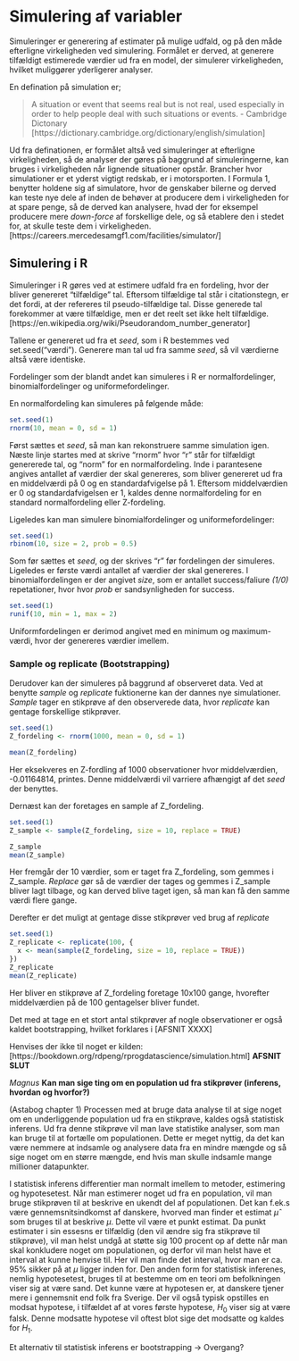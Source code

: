# Simulering af variabler

Simuleringer er generering af estimater på mulige udfald, og på den måde efterligne virkeligheden ved simulering. Formålet er derved, at generere tilfældigt estimerede værdier ud fra en model, der simulerer virkeligheden, hvilket muliggører yderligerer analyser. 

En defination på simulation er;

>A situation or event that seems real but is not real, used especially in order to help people deal with such situations or events. - Cambridge Dictonary [https://dictionary.cambridge.org/dictionary/english/simulation]

Ud fra definationen, er formålet altså ved simuleringer at efterligne virkeligheden, så de analyser der gøres på baggrund af simuleringerne, kan bruges i virkeligheden når lignende situationer opstår.
Brancher hvor simulationer er et yderst vigtigt redskab, er i motorsporten. I Formula 1, benytter holdene sig af simulatore, hvor de genskaber bilerne og derved kan teste nye dele af inden de behøver at producere dem i virkeligheden for at spare penge, så de derved kan analysere, hvad der for eksempel producere mere _down-force_ af forskellige dele, og så etablere den i stedet for, at skulle teste dem i virkeligheden. [https://careers.mercedesamgf1.com/facilities/simulator/] 

## Simulering i R

Simuleringer i R gøres ved at estimere udfald fra en fordeling, hvor der bliver genereret "tilfældige" tal. Eftersom tilfældige tal står i citationstegn, er det fordi, at der refereres til pseudo-tilfældige tal. 
Disse generede tal forekommer at være tilfældige, men er det reelt set ikke helt tilfældige. [https://en.wikipedia.org/wiki/Pseudorandom_number_generator]

Tallene er genereret ud fra et _seed_, som i R bestemmes ved set.seed("værdi"). Generere man tal ud fra samme _seed_, så vil værdierne altså være identiske.

Fordelinger som der blandt andet kan simuleres i R er normalfordelinger, binomialfordelinger og uniformefordelinger. 

En normalfordeling kan simuleres på følgende måde:
```r
set.seed(1)
rnorm(10, mean = 0, sd = 1)
```

Først sættes et _seed_, så man kan rekonstruere samme simulation igen. Næste linje startes med at skrive "rnorm" hvor "r" står for tilfældigt genererede tal, og "norm" for en normalfordeling. Inde i parantesene angives antallet af værdier der skal genereres, som bliver genereret ud fra en middelværdi på 0 og en standardafvigelse på 1. Eftersom middelværdien er 0 og standardafvigelsen er 1, kaldes denne normalfordeling for en standard normalfordeling eller Z-fordeling.

Ligeledes kan man simulere binomialfordelinger og uniformefordelinger:
```r
set.seed(1)
rbinom(10, size = 2, prob = 0.5)
```

Som før sættes et _seed_, og der skrives "r" før fordelingen der simuleres. Ligeledes er første værdi antallet af værdier der skal genereres. I binomialfordelingen er der angivet _size_, som er antallet success/faliure _(1/0)_ repetationer, hvor hvor _prob_ er sandsynligheden for success. 

```r
set.seed(1)
runif(10, min = 1, max = 2)
```

Uniformfordelingen er derimod angivet med en minimum og maximum-værdi, hvor der genereres værdier imellem. 

### Sample og replicate (Bootstrapping)

Derudover kan der simuleres på baggrund af observeret data. Ved at benytte _sample_ og _replicate_ fuktionerne kan der dannes nye simulationer. _Sample_ tager en stikprøve af den observerede data, hvor _replicate_ kan gentage forskellige stikprøver.
```r
set.seed(1)
Z_fordeling <- rnorm(1000, mean = 0, sd = 1)

mean(Z_fordeling)
```
Her eksekveres en Z-fordling af 1000 observationer hvor middelværdien, -0.01164814, printes. Denne middelværdi vil varriere afhængigt af det _seed_ der benyttes.

Dernæst kan der foretages en sample af Z_fordeling.

```r
set.seed(1)
Z_sample <- sample(Z_fordeling, size = 10, replace = TRUE)

Z_sample
mean(Z_sample)
```
Her fremgår der 10 værdier, som er taget fra Z_fordeling, som gemmes i Z_sample. _Replace_ gør så de værdier der tages og gemmes i Z_sample bliver lagt tilbage, og kan derved blive taget igen, så man kan få den samme værdi flere gange. 

Derefter er det muligt at gentage disse stikprøver ved brug af _replicate_
```r
set.seed(1)
Z_replicate <- replicate(100, {
  x <- mean(sample(Z_fordeling, size = 10, replace = TRUE))
})
Z_replicate
mean(Z_replicate)
```
Her bliver en stikprøve af Z_fordeling foretage 10x100 gange, hvorefter middelværdien på de 100 gentagelser bliver fundet. 

Det med at tage en et stort antal stikprøver af nogle observationer er også kaldet bootstrapping, hvilket forklares i [AFSNIT XXXX]

Henvises der ikke til noget er kilden: [https://bookdown.org/rdpeng/rprogdatascience/simulation.html]
__AFSNIT SLUT__


*Magnus*
**Kan man sige ting om en population ud fra stikprøver (inferens, hvordan og hvorfor?)**

(Astabog chapter 1)
Processen med at bruge data analyse til at sige noget om en underliggende population ud fra en stikprøve, kaldes også statistisk inferens. Ud fra denne stikprøve vil man lave statistike analyser, som man kan bruge til at fortælle om populationen. Dette er meget nyttig, da det kan være nemmere at indsamle og analysere data fra en mindre mængde og så sige noget om en større mængde, end hvis man skulle indsamle mange millioner datapunkter. 

I statistisk inferens differentier man normalt imellem to metoder, estimering og hypotesetest. 
Når man estimerer noget ud fra en population, vil man bruge stikprøven til at beskrive en ukendt del af populationen. Det kan f.ek.s være gennemsnitsindkomst af danskere, hvorved man finder et estimat $\hat{\mu}$ som bruges til at beskrive $\mu$. Dette vil være et punkt estimat. Da punkt estimater i sin essesns er tilfældig (den vil ændre sig fra stikprøve til stikprøve), vil man helst undgå at støtte sig 100 procent op af dette når man skal konkludere noget om populationen, og derfor vil man helst have et interval at kunne henvise til. Her vil man finde det interval, hvor man er ca. 95% sikker på at $\mu$ ligger inden for.
Den anden form for statistisk inferenes, nemlig hypotesetest, bruges til at bestemme om en teori om befolkningen viser sig at være sand. Det kunne være at hypotesen er, at danskere tjener mere i gennemsnit end folk fra Sverige. Der vil også typisk opstilles en modsat hypotese, i tilfældet af at vores første hypotese, $H_0$ viser sig at være falsk. Denne modsatte hypotese vil oftest blot sige det modsatte og kaldes for $H_1$.

Et alternativ til statistisk inferens er bootstrapping -> Overgang?

